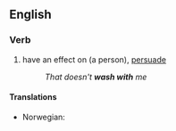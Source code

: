 ==English==

===Verb===
{{en-verb|inf=to [[wash]] [[with]] | '''[[washes with]]'''| '''[[washing with]]''' | washed with}}

# {{colloquial}} have an effect on (a person), [[persuade]]
#:''That doesn't '''wash with''' me''

====Translations====
{{trans-top|have an effect on (a person)}}
*Norwegian: {{t-|no|bite på}}
{{trans-mid}}
{{trans-bottom}}